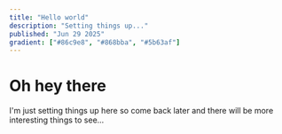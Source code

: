```yaml
---
title: "Hello world"
description: "Setting things up..."
published: "Jun 29 2025"
gradient: ["#86c9e8", "#868bba", "#5b63af"]
---
```


# Oh hey there

I'm just setting things up here so come back later and there will be more interesting things to see...
